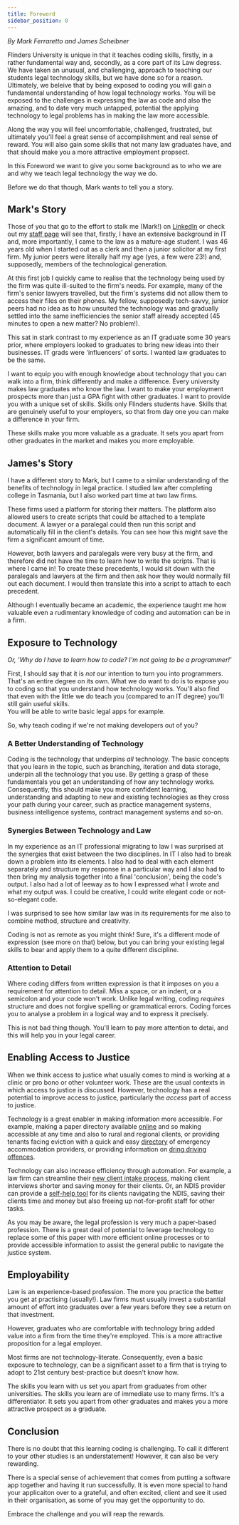 ```yaml
---
title: Foreword
sidebar_position: 0
---
```

*By Mark Ferraretto and James Scheibner*

Flinders University is unique in that it teaches coding skills, firstly, in a rather fundamental way and,
secondly, as a core part of its Law degress.  We have taken an unusual, and challenging, approach to teaching
our students legal technology skills, but we have done so for a reason.  Ultimately, we beleive that by
being exposed to coding you will gain a fundamental understanding of how legal technology works.  You
will be exposed to the challenges in expressing the law as code and also the amazing, and to date very
much untapped, potential the applying technology to legal problems has in making the law more accessible.

Along the way you will feel uncomfortable, challenged, frustrated, but ultimately you'll feel a great sense
of accomplishment and real sense of reward.  You will also gain some skills that not many law graduates have,
and that should make you a more attractive employment propsect.

In this Foreword we want to give you some background as to who we are and why we teach legal technology 
the way we do.

Before we do that though, Mark wants to tell you a story.

## Mark's Story
Those of you that go to the effort to stalk me (Mark!) on [LinkedIn](https://linkedin.com/in/mark-ferraretto) or check out my [staff page](https://flinders.edu.au/people/mark.ferraretto) will see that, firstly, I have an extensive background in IT and, more importantly, I came to the law as a mature-age student.
I was 46 years old when I started out as a clerk and then a junior solicitor at my first firm.  My junior peers were literally half my age (yes, a few were 23!) and, supposedly, members of the technological generation.

At this first job I quickly came to realise that the technology being used by the firm was quite ill-suited to the firm's needs.  For example, many of the firm's senior lawyers travelled, but the firm's systems did not allow them to access their files on their phones.
My fellow, supposedly tech-savvy, junior peers had no idea as to how unsuited the technology was and gradually settled into the same inefficiencies the senior staff already accepted (45 minutes to open a new matter? No problem!).

This sat in stark contrast to my experience as an IT graduate some 30 years prior, where employers looked
to graduates to bring new ideas into their businesses.  IT grads were 'influencers' of sorts.
I wanted law graduates to be the same.  

I want to equip you with enough knowledge about technology that you can walk into a firm, think differently and make a difference.  Every university makes law graduates who know the law.  I want to make your employment
prospects more than just a GPA fight with other graduates.  I want to provide you with a unique set of skills.
Skills only Flinders students have. Skills that are genuinely useful to your employers, so that from day one
you can make a difference in your firm.

These skills make you more valuable as a graduate.  It sets you apart from other graduates in the market and makes you more employable.

## James's Story
I have a different story to Mark, but I came to a similar understanding of the benefits of technology in legal practice. I studied law after completing college in Tasmania, but I also worked part time at two law firms. 

These firms used a platform for storing their matters. The platform also allowed users to create scripts that could be attached to a template document. A lawyer or a paralegal could then run this script and automatically fill in the client's details. You can see how this might save the firm a significant amount of time.

However, both lawyers and paralegals were very busy at the firm, and therefore did not have the time to learn how to write the scripts. That is where I came in! To create these precedents, I would sit down with the paralegals and lawyers at the firm and then ask how they would normally fill out each document. I would then translate this into a script to attach to each precedent.

Although I eventually became an academic, the experience taught me how valuable even a rudimentary knowledge of coding and automation can be in a firm. 


## Exposure to Technology
*Or, 'Why do I have to learn how to code? I'm not going to be a programmer!'*

First, I should say that it is *not* our intention to turn you into programmers.  That's an entire degree on its own.  What we do want to do is to expose you to coding so that you understand how technology works.  You'll also
find that even with the little we do teach you (compared to an IT degree) you'll still gain useful skills.  
You will be able to write basic legal apps for example.

So, why teach coding if we're not making developers out of you?

### A Better Understanding of Technology
Coding is the technology that underpins *all* technology.  The basic concepts that you learn in the topic, such as branching, iteration and data storage, underpin all the technology that you use.
By getting a grasp of these fundamentals you get an understanding of how any technology works.
Consequently, this should make you more confident learning, understanding and adapting to new and existing technologies as they cross your path during your career, such as practice management systems, business 
intelligence systems, contract management systems and so-on.

### Synergies Between Technology and Law
In my experience as an IT professional migrating to law I was surprised at the synergies that exist between the two disciplines. In IT I also had to break down a problem into its elements.  I also had to deal with each 
element separately and structure my response in a particular way and I also had to then bring my analysis
together into a final 'conclusion', being the code's output.  I also had a lot of leeway as to how I expressed
what I wrote and what my output was.  I could be creative, I could write elegant code or not-so-elegant code.

I was surprised to see how similar law was in its requirements for me also to combine method, structure and
creativity.

Coding is not as remote as you might think!  Sure, it's a different mode of expression (see more on that)
below, but you can bring your existing legal skills to bear and apply them to a quite different discipline.

### Attention to Detail
Where coding differs from written expression is that it imposes on you a requirement for attention to detail.
Miss a space, or an indent, or a semicolon and your code won't work. Unlike legal writing,
coding *requires* structure and does not forgive spelling or grammatical errors.
Coding forces you to analyse a problem in a logical way and to express it precisely.

This is not bad thing though.  You'll learn to pay more attention to detai, and 
this will help you in your legal career.

## Enabling Access to Justice
When we think access to justice what usually comes to mind is working at a clinic or pro bono or other volunteer work.  These are the usual contexts in which access to justice is discussed.
However, technology has a real potential to improve access to justice, particularly the *access* part
of access to justice.

Technology is a great enabler in making information more accessible.  For example, making a paper
directory available [online](https://docassemble.flinders.edu.au/interview?i=docassemble.LLAW33012020S1P02:data/questions/main_code2.yml#page1) and so making accessible at any time and also to rural and regional 
clients, or providing tenants facing eviction with a quick and easy [directory](https://docassemble.flinders.edu.au/interview?i=docassemble.SACATHomelessnessAdvisor:data/questions/SHA_main.yml#page1)
of emergency accommodation providers, or providing information on
[dring driving offences](https://docassemble.flinders.edu.au/interview?i=docassemble.LLAW33012023S1LSC1:data/questions/LSC1_S1_Main.yml#page1).

Technology can also increase efficiency through automation. For example, a law firm can streamline their
[new client intake process](https://docassemble.flinders.edu.au/interview?i=docassemble.LLAW33012023S1MSM1:data/questions/MSM1main.yml#page1), making client interviews shorter and saving money for their clients.
Or, an NDIS provider can provide a [self-help tool](https://docassemble.flinders.edu.au/interview?i=docassemble.LLAW33012020S1P18:data/questions/GP18FINAL.yml#page1) for its clients navigating the NDIS, saving their clients
time and money but also freeing up not-for-profit staff for other tasks.

As you may be aware, the legal profession is very much a paper-based profession.  There is a great deal of 
potential to leverage technology to replace some of this paper with more efficient online processes or
to provide accessible information to assist the general public to navigate the justice system.

## Employability
Law is an experience-based profession.  The more you practice the better you get at practising (usually!).
Law firms must usually invest a substantial amount of effort into graduates over a few years before they see a return on that investment.

However, graduates who are comfortable with technology bring added value into a firm from the time they're employed.  This is a more attractive proposition for a legal employer.

Most firms are not technology-literate.  Consequently, even a basic exposure to technology,
can be a significant asset to a firm that is trying to adopt to 21st century best-practice but doesn't know how.  

The skills you learn with us set you apart from graduates from other universities.
The skills you learn are of immediate use to many firms.  It's a differentiator.  It sets you apart from other graduates and makes you a more attractive prospect as a graduate.

## Conclusion
There is no doubt that this learning coding is challenging.  To call it different to your other studies
 is an understatement!  However, it can also be very rewarding.

There is a special sense of achievement that comes from putting a software app together and having it run successfully.  It is even more special to hand your applicaiton over to a grateful, and often excited,
client and see it used in their organisation, as some of you may get the opportunity to do.

Embrace the challenge and you will reap the rewards.